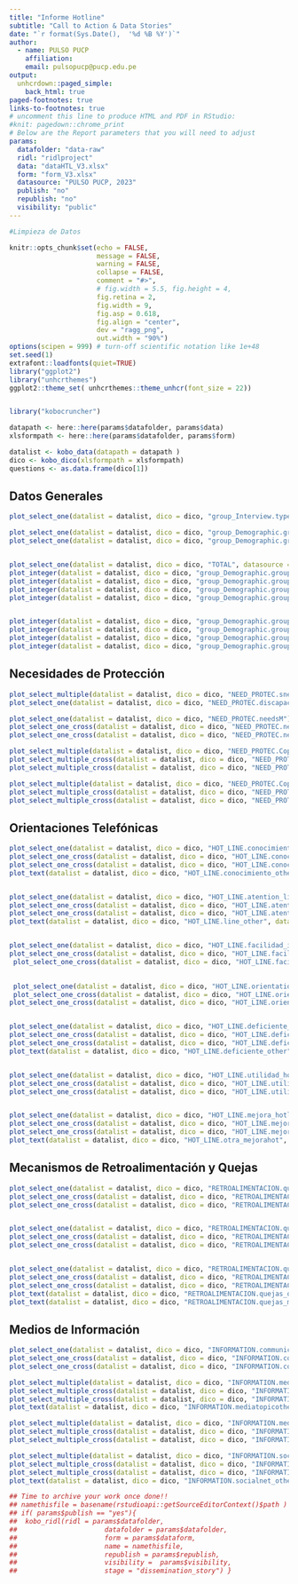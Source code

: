 ```yaml
---
title: "Informe Hotline"
subtitle: "Call to Action & Data Stories"
date: "`r format(Sys.Date(),  '%d %B %Y')`"
author:
  - name: PULSO PUCP
    affiliation:
    email: pulsopucp@pucp.edu.pe
output:
  unhcrdown::paged_simple:
    back_html: true
paged-footnotes: true
links-to-footnotes: true
# uncomment this line to produce HTML and PDF in RStudio:
#knit: pagedown::chrome_print
# Below are the Report parameters that you will need to adjust
params:
  datafolder: "data-raw"
  ridl: "ridlproject"
  data: "dataHTL_V3.xlsx"
  form: "form_V3.xlsx"
  datasource: "PULSO PUCP, 2023"
  publish: "no"
  republish: "no"
  visibility: "public"
---
```


```r
#Limpieza de Datos
```

```r
knitr::opts_chunk$set(echo = FALSE, 
                      message = FALSE, 
                      warning = FALSE,
                      collapse = FALSE,
                      comment = "#>",
                      # fig.width = 5.5, fig.height = 4,
                      fig.retina = 2, 
                      fig.width = 9,
                      fig.asp = 0.618,
                      fig.align = "center",
                      dev = "ragg_png",
                      out.width = "90%")
options(scipen = 999) # turn-off scientific notation like 1e+48
set.seed(1)
extrafont::loadfonts(quiet=TRUE)
library("ggplot2")
library("unhcrthemes")
ggplot2::theme_set( unhcrthemes::theme_unhcr(font_size = 22))


library("kobocruncher")

```

```r
datapath <- here::here(params$datafolder, params$data)
xlsformpath <- here::here(params$datafolder, params$form) 

datalist <- kobo_data(datapath = datapath )
dico <- kobo_dico(xlsformpath = xlsformpath)
questions <- as.data.frame(dico[1])
```


## Datos Generales

```r
plot_select_one(datalist = datalist, dico = dico, "group_Interview.type_assist_peru")

plot_select_one(datalist = datalist, dico = dico, "group_Demographic.group_nv8at35.sex", datasource = params$datasource)
plot_select_one(datalist = datalist, dico = dico, "group_Demographic.group_nv8at35.age", datasource = params$datasource)


plot_select_one(datalist = datalist, dico = dico, "TOTAL", datasource = params$datasource)
plot_integer(datalist = datalist, dico = dico, "group_Demographic.group_Male.MALES_0_4_years", datasource = params$datasource)
plot_integer(datalist = datalist, dico = dico, "group_Demographic.group_Male.MALES_5_17_years", datasource = params$datasource)
plot_integer(datalist = datalist, dico = dico, "group_Demographic.group_Male.MALES_18_59_years", datasource = params$datasource)
plot_integer(datalist = datalist, dico = dico, "group_Demographic.group_Male.MALES_60_yrs_male", datasource = params$datasource)


plot_integer(datalist = datalist, dico = dico, "group_Demographic.group_Female.FEM_0_4_years", datasource = params$datasource)
plot_integer(datalist = datalist, dico = dico, "group_Demographic.group_Female.FEM_5_17_years", datasource = params$datasource)
plot_integer(datalist = datalist, dico = dico, "group_Demographic.group_Female.FEM_18_59_years", datasource = params$datasource)
plot_integer(datalist = datalist, dico = dico, "group_Demographic.group_Female.FEM_60_yrs", datasource = params$datasource)


```


## Necesidades de Protección

```r
plot_select_multiple(datalist = datalist, dico = dico, "NEED_PROTEC.sneeds", datasource = params$datasource)
plot_select_one(datalist = datalist, dico = dico, "NEED_PROTEC.discapacidad", datasource = params$datasource)

plot_select_one(datalist = datalist, dico = dico, "NEED_PROTEC.needsM")
plot_select_one_cross(datalist = datalist, dico = dico, "NEED_PROTEC.needsM","group_Demographic.group_nv8at35.sex", datasource = params$datasource)
plot_select_one_cross(datalist = datalist, dico = dico, "NEED_PROTEC.needsM","group_Demographic.group_nv8at35.age", datasource = params$datasource)

plot_select_multiple(datalist = datalist, dico = dico, "NEED_PROTEC.CopingMechanism1", datasource = params$datasource)
plot_select_multiple_cross(datalist = datalist, dico = dico, "NEED_PROTEC.CopingMechanism1","group_Demographic.group_nv8at35.sex", datasource = params$datasource)
plot_select_multiple_cross(datalist = datalist, dico = dico, "NEED_PROTEC.CopingMechanism1","group_Demographic.group_nv8at35.age", datasource = params$datasource)

plot_select_multiple(datalist = datalist, dico = dico, "NEED_PROTEC.CopingMechanism2", datasource = params$datasource)
plot_select_multiple_cross(datalist = datalist, dico = dico, "NEED_PROTEC.CopingMechanism2","group_Demographic.group_nv8at35.sex", datasource = params$datasource)
plot_select_multiple_cross(datalist = datalist, dico = dico, "NEED_PROTEC.CopingMechanism2","group_Demographic.group_nv8at35.age", datasource = params$datasource)
```


## Orientaciones Telefónicas

```r
plot_select_one(datalist = datalist, dico = dico, "HOT_LINE.conocimiento_linea", datasource = params$datasource)
plot_select_one_cross(datalist = datalist, dico = dico, "HOT_LINE.conocimiento_linea","group_Demographic.group_nv8at35.sex", datasource = params$datasource)
plot_select_one_cross(datalist = datalist, dico = dico, "HOT_LINE.conocimiento_linea","group_Demographic.group_nv8at35.age", datasource = params$datasource)
plot_text(datalist = datalist, dico = dico, "HOT_LINE.conocimiento_other", datasource = params$datasource)


plot_select_one(datalist = datalist, dico = dico, "HOT_LINE.atention_line", datasource = params$datasource)
plot_select_one_cross(datalist = datalist, dico = dico, "HOT_LINE.atention_line","group_Demographic.group_nv8at35.sex", datasource = params$datasource)
plot_select_one_cross(datalist = datalist, dico = dico, "HOT_LINE.atention_line","group_Demographic.group_nv8at35.age", datasource = params$datasource)
plot_text(datalist = datalist, dico = dico, "HOT_LINE.line_other", datasource = params$datasource)


plot_select_one(datalist = datalist, dico = dico, "HOT_LINE.facilidad_info", datasource = params$datasource)
plot_select_one_cross(datalist = datalist, dico = dico, "HOT_LINE.facilidad_info","group_Demographic.group_nv8at35.sex", datasource = params$datasource)
 plot_select_one_cross(datalist = datalist, dico = dico, "HOT_LINE.facilidad_info","group_Demographic.group_nv8at35.age", datasource = params$datasource)
 

 plot_select_one(datalist = datalist, dico = dico, "HOT_LINE.orientation_cal", datasource = params$datasource)
 plot_select_one_cross(datalist = datalist, dico = dico, "HOT_LINE.orientation_cal","group_Demographic.group_nv8at35.sex", datasource = params$datasource)
plot_select_one_cross(datalist = datalist, dico = dico, "HOT_LINE.orientation_cal","group_Demographic.group_nv8at35.age", datasource = params$datasource)


plot_select_one(datalist = datalist, dico = dico, "HOT_LINE.deficiente_cal", datasource = params$datasource)
plot_select_one_cross(datalist = datalist, dico = dico, "HOT_LINE.deficiente_cal","group_Demographic.group_nv8at35.sex", datasource = params$datasource)
plot_select_one_cross(datalist = datalist, dico = dico, "HOT_LINE.deficiente_cal","group_Demographic.group_nv8at35.age", datasource = params$datasource)
plot_text(datalist = datalist, dico = dico, "HOT_LINE.deficiente_other")


plot_select_one(datalist = datalist, dico = dico, "HOT_LINE.utilidad_hotline", datasource = params$datasource)
plot_select_one_cross(datalist = datalist, dico = dico, "HOT_LINE.utilidad_hotline","group_Demographic.group_nv8at35.sex", datasource = params$datasource)
plot_select_one_cross(datalist = datalist, dico = dico, "HOT_LINE.utilidad_hotline","group_Demographic.group_nv8at35.age", datasource = params$datasource)


plot_select_one(datalist = datalist, dico = dico, "HOT_LINE.mejora_hotline", datasource = params$datasource)
plot_select_one_cross(datalist = datalist, dico = dico, "HOT_LINE.mejora_hotline","group_Demographic.group_nv8at35.sex", datasource = params$datasource)
plot_select_one_cross(datalist = datalist, dico = dico, "HOT_LINE.mejora_hotline","group_Demographic.group_nv8at35.age", datasource = params$datasource)
plot_text(datalist = datalist, dico = dico, "HOT_LINE.otra_mejorahot", datasource = params$datasource)
```


## Mecanismos de Retroalimentación y Quejas

```r
plot_select_one(datalist = datalist, dico = dico, "RETROALIMENTACION.quejas", datasource = params$datasource)
plot_select_one_cross(datalist = datalist, dico = dico, "RETROALIMENTACION.quejas","group_Demographic.group_nv8at35.sex", datasource = params$datasource)
plot_select_one_cross(datalist = datalist, dico = dico, "RETROALIMENTACION.quejas","group_Demographic.group_nv8at35.age", datasource = params$datasource)


plot_select_one(datalist = datalist, dico = dico, "RETROALIMENTACION.quejas_01", datasource = params$datasource)
plot_select_one_cross(datalist = datalist, dico = dico, "RETROALIMENTACION.quejas_01","group_Demographic.group_nv8at35.sex", datasource = params$datasource)
plot_select_one_cross(datalist = datalist, dico = dico, "RETROALIMENTACION.quejas_01","group_Demographic.group_nv8at35.age", datasource = params$datasource)


plot_select_one(datalist = datalist, dico = dico, "RETROALIMENTACION.quejas_02")
plot_select_one_cross(datalist = datalist, dico = dico, "RETROALIMENTACION.quejas_02","group_Demographic.group_nv8at35.sex")
plot_select_one_cross(datalist = datalist, dico = dico, "RETROALIMENTACION.quejas_02","group_Demographic.group_nv8at35.age")
plot_text(datalist = datalist, dico = dico, "RETROALIMENTACION.quejas_other")
plot_text(datalist = datalist, dico = dico, "RETROALIMENTACION.quejas_mejora")
```

## Medios de Información

```r
plot_select_one(datalist = datalist, dico = dico, "INFORMATION.communication", datasource = params$datasource)
plot_select_one_cross(datalist = datalist, dico = dico, "INFORMATION.communication","group_Demographic.group_nv8at35.sex", datasource = params$datasource)
plot_select_one_cross(datalist = datalist, dico = dico, "INFORMATION.communication","group_Demographic.group_nv8at35.age", datasource = params$datasource)

plot_select_multiple(datalist = datalist, dico = dico, "INFORMATION.mediatopic", datasource = params$datasource)
plot_select_multiple_cross(datalist = datalist, dico = dico, "INFORMATION.mediatopic","group_Demographic.group_nv8at35.sex", datasource = params$datasource)
plot_select_multiple_cross(datalist = datalist, dico = dico, "INFORMATION.mediatopic","group_Demographic.group_nv8at35.age", datasource = params$datasource)
plot_text(datalist = datalist, dico = dico, "INFORMATION.mediatopicother", datasource = params$datasource)

plot_select_multiple(datalist = datalist, dico = dico, "INFORMATION.media", datasource = params$datasource)
plot_select_multiple_cross(datalist = datalist, dico = dico, "INFORMATION.media","group_Demographic.group_nv8at35.sex", datasource = params$datasource)
plot_select_multiple_cross(datalist = datalist, dico = dico, "INFORMATION.media","group_Demographic.group_nv8at35.age", datasource = params$datasource)

plot_select_multiple(datalist = datalist, dico = dico, "INFORMATION.socialnet", datasource = params$datasource)
plot_select_multiple_cross(datalist = datalist, dico = dico, "INFORMATION.socialnet","group_Demographic.group_nv8at35.sex", datasource = params$datasource)
plot_select_multiple_cross(datalist = datalist, dico = dico, "INFORMATION.socialnet","group_Demographic.group_nv8at35.age", datasource = params$datasource)
plot_text(datalist = datalist, dico = dico, "INFORMATION.socialnet_other", datasource = params$datasource)
```

```r
## Time to archive your work once done!!
## namethisfile = basename(rstudioapi::getSourceEditorContext()$path )  
## if( params$publish == "yes"){
##  kobo_ridl(ridl = params$datafolder,
##                      datafolder = params$datafolder,
##                      form = params$dataform,
##                      name = namethisfile,
##                      republish = params$republish,
##                      visibility =  params$visibility,
##                      stage = "dissemination_story") }
```
